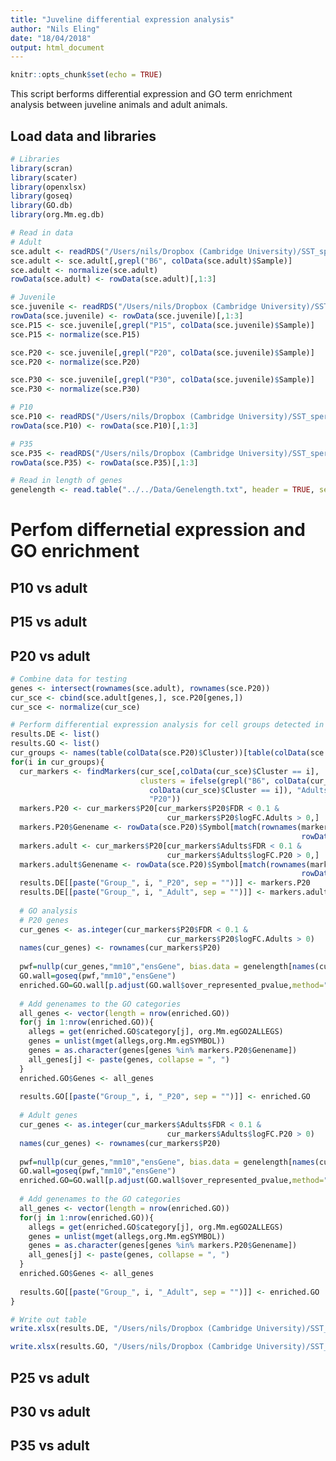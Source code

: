 ```yaml
---
title: "Juveline differential expression analysis"
author: "Nils Eling"
date: "18/04/2018"
output: html_document
---
```


```r
knitr::opts_chunk$set(echo = TRUE)
```

This script berforms differential expression and GO term enrichment analysis 
between juveline animals and adult animals.

## Load data and libraries

```r
# Libraries
library(scran)
library(scater)
library(openxlsx)
library(goseq)
library(GO.db)
library(org.Mm.eg.db)

# Read in data
# Adult
sce.adult <- readRDS("/Users/nils/Dropbox (Cambridge University)/SST_spermatocytes/Analysis/data/10X_data/SCE_all.rds")
sce.adult <- sce.adult[,grepl("B6", colData(sce.adult)$Sample)]
sce.adult <- normalize(sce.adult)
rowData(sce.adult) <- rowData(sce.adult)[,1:3]

# Juvenile
sce.juvenile <- readRDS("/Users/nils/Dropbox (Cambridge University)/SST_spermatocytes/Analysis/data/10X_data/SCE_juvenile.rds")
rowData(sce.juvenile) <- rowData(sce.juvenile)[,1:3]
sce.P15 <- sce.juvenile[,grepl("P15", colData(sce.juvenile)$Sample)]
sce.P15 <- normalize(sce.P15)

sce.P20 <- sce.juvenile[,grepl("P20", colData(sce.juvenile)$Sample)]
sce.P20 <- normalize(sce.P20)

sce.P30 <- sce.juvenile[,grepl("P30", colData(sce.juvenile)$Sample)]
sce.P30 <- normalize(sce.P30)

# P10
sce.P10 <- readRDS("/Users/nils/Dropbox (Cambridge University)/SST_spermatocytes/Analysis/data/10X_data/SCE_P10.rds")
rowData(sce.P10) <- rowData(sce.P10)[,1:3]

# P35
sce.P35 <- readRDS("/Users/nils/Dropbox (Cambridge University)/SST_spermatocytes/Analysis/data/10X_data/SCE_P35.rds")
rowData(sce.P35) <- rowData(sce.P35)[,1:3]

# Read in length of genes
genelength <- read.table("../../Data/Genelength.txt", header = TRUE, sep = "\t")
```

# Perfom differnetial expression and GO enrichment 

## P10 vs adult

## P15 vs adult

## P20 vs adult

```r
# Combine data for testing
genes <- intersect(rownames(sce.adult), rownames(sce.P20))
cur_sce <- cbind(sce.adult[genes,], sce.P20[genes,])
cur_sce <- normalize(cur_sce)

# Perform differential expression analysis for cell groups detected in P20
results.DE <- list()
results.GO <- list()
cur_groups <- names(table(colData(sce.P20)$Cluster))[table(colData(sce.P20)$Cluster) > 30]
for(i in cur_groups){
  cur_markers <- findMarkers(cur_sce[,colData(cur_sce)$Cluster == i],
                             clusters = ifelse(grepl("B6", colData(cur_sce)$Sample[
                               colData(cur_sce)$Cluster == i]), "Adults",
                               "P20"))
  markers.P20 <- cur_markers$P20[cur_markers$P20$FDR < 0.1 & 
                                   cur_markers$P20$logFC.Adults > 0,]
  markers.P20$Genename <- rowData(sce.P20)$Symbol[match(rownames(markers.P20),
                                                                 rowData(sce.P20)$ID)]
  markers.adult <- cur_markers$P20[cur_markers$Adults$FDR < 0.1 & 
                                   cur_markers$Adults$logFC.P20 > 0,]
  markers.adult$Genename <- rowData(sce.P20)$Symbol[match(rownames(markers.adult),
                                                                 rowData(sce.P20)$ID)]
  results.DE[[paste("Group_", i, "_P20", sep = "")]] <- markers.P20
  results.DE[[paste("Group_", i, "_Adult", sep = "")]] <- markers.adult
  
  # GO analysis
  # P20 genes
  cur_genes <- as.integer(cur_markers$P20$FDR < 0.1 & 
                                   cur_markers$P20$logFC.Adults > 0)
  names(cur_genes) <- rownames(cur_markers$P20)
  
  pwf=nullp(cur_genes,"mm10","ensGene", bias.data = genelength[names(cur_genes),])
  GO.wall=goseq(pwf,"mm10","ensGene")
  enriched.GO=GO.wall[p.adjust(GO.wall$over_represented_pvalue,method="fdr")<.1,]
  
  # Add genenames to the GO categories
  all_genes <- vector(length = nrow(enriched.GO))
  for(j in 1:nrow(enriched.GO)){
    allegs = get(enriched.GO$category[j], org.Mm.egGO2ALLEGS)
    genes = unlist(mget(allegs,org.Mm.egSYMBOL))
    genes = as.character(genes[genes %in% markers.P20$Genename])
    all_genes[j] <- paste(genes, collapse = ", ")
  }
  enriched.GO$Genes <- all_genes
  
  results.GO[[paste("Group_", i, "_P20", sep = "")]] <- enriched.GO
  
  # Adult genes
  cur_genes <- as.integer(cur_markers$Adults$FDR < 0.1 & 
                                   cur_markers$Adults$logFC.P20 > 0)
  names(cur_genes) <- rownames(cur_markers$P20)
  
  pwf=nullp(cur_genes,"mm10","ensGene", bias.data = genelength[names(cur_genes),])
  GO.wall=goseq(pwf,"mm10","ensGene")
  enriched.GO=GO.wall[p.adjust(GO.wall$over_represented_pvalue,method="fdr")<.1,]
  
  # Add genenames to the GO categories
  all_genes <- vector(length = nrow(enriched.GO))
  for(j in 1:nrow(enriched.GO)){
    allegs = get(enriched.GO$category[j], org.Mm.egGO2ALLEGS)
    genes = unlist(mget(allegs,org.Mm.egSYMBOL))
    genes = as.character(genes[genes %in% markers.P20$Genename])
    all_genes[j] <- paste(genes, collapse = ", ")
  }
  enriched.GO$Genes <- all_genes
  
  results.GO[[paste("Group_", i, "_Adult", sep = "")]] <- enriched.GO
}

# Write out table
write.xlsx(results.DE, "/Users/nils/Dropbox (Cambridge University)/SST_spermatocytes/Analysis/10X/Results/Marker_genes/Juvenile_Adult_comparison/P20_adult_singleGenes.xlsx")

write.xlsx(results.GO, "/Users/nils/Dropbox (Cambridge University)/SST_spermatocytes/Analysis/10X/Results/Marker_genes/Juvenile_Adult_comparison/P20_adult_GO.xlsx")
```

## P25 vs adult

## P30 vs adult

## P35 vs adult